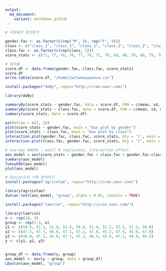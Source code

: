 ```yaml
---
output:
  md_document:
    variant: markdown_github
---
```


```r
# 이원배치 분산분석
```

```r
gender.fac <- as.factor(c(rep("M", 9), rep("F", 9)))
class <- c("class_1", "class_1", "class_1", "class_2", "class_2", "class_2", "class_3", "class_3", "class_3")
class.fac <- as.factor(c(rep(class, 2)))
score_stats <- c(71, 77, 78, 76, 77, 78, 71, 70, 69, 80, 76, 80, 79, 78, 77, 73, 71, 70)
```

```r
# 테이블
score.df <- data.frame(gender.fac, class.fac, score_stats)
score.df
write.table(score.df, "/home/jw/twowayanova.csv")
```

```r
install.packages("doBy", repos="http://cran.nexr.com/")
```

```r
library(doBy)
```

```r
summaryBy(score_stats ~ gender.fac, data = score.df, FUN = c(mean, sd, min, max))
summaryBy(score_stats ~ class.fac, data = score.df, FUN = c(mean, sd, min, max))
summary(score_stats, data = score.df)
```

```r
par(mfrow = c(2, 2))
plot(score_stats ~ gender.fac, main = "box plot by gender")
plot(score_stats ~ class.fac, main = "box plot by class")
interaction.plot(gender.fac, class.fac, score_stats, bty = 'l', main = "interaction effect plot")
interaction.plot(class.fac, gender.fac, score_stats, bty = 'l', main = "interaction effect plot")
```

```r
# two-way ANOVA : aov() # replicates, interaction effect
aov_model = aov(score_stats ~ gender.fac + class.fac + gender.fac:class.fac)
summary(aov_model)
TukeyHSD(aov_model)
plot(aov_model)
```

```r
# duncan으로 사후 분석하기
install.packages("agricolae", repos="http://cran.nexr.com/")
```

```r
library(agricolae)
duncan.test(aov_model, "group", alpha = 0.05, console = TRUE)
```

```r
install.packages("laercio", repos="http://cran.nexr.com/")
```

```r
library(laercio)
n <- rep(10, 3)
group <- rep(1:3, n)
y1 <- c(50.5, 52.1, 51.9, 52.4, 50.6, 51.4, 51.2, 52.2, 51.5, 50.8)
y2 <- c(47.5, 47.7, 46.6, 47.1, 47.2, 47.8, 45.2, 47.4, 45.0, 47.9)
y3 <- c(46.0, 47.1, 45.6, 47.1, 47.2, 46.4, 45.9, 47.1, 44.9, 46.2)
y <- c(y1, y2, y3) 


group_df <- data.frame(y, group)
aov_model <- aov(y ~ group, data = group_df)
LDuncan(aov_model, "group")
```

